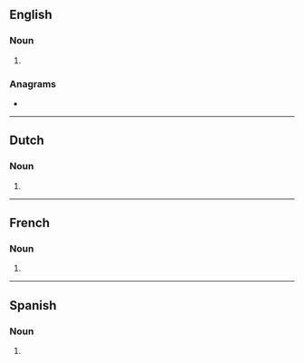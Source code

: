 {{also|Westerns}}
==English==

===Noun===
{{head|en|noun form}}

# {{plural of|en|western}}

===Anagrams===
* {{anagrams|en|a=eenrsstw|enstrews}}

----

==Dutch==

===Noun===
{{head|nl|noun plural form}}

# {{plural of|nl|western}}

----

==French==

===Noun===
{{head|fr|noun plural form|g=m}}

# {{plural of|fr|western}}

----

==Spanish==

===Noun===
{{head|es|noun form}}

# {{plural of|es|western}}